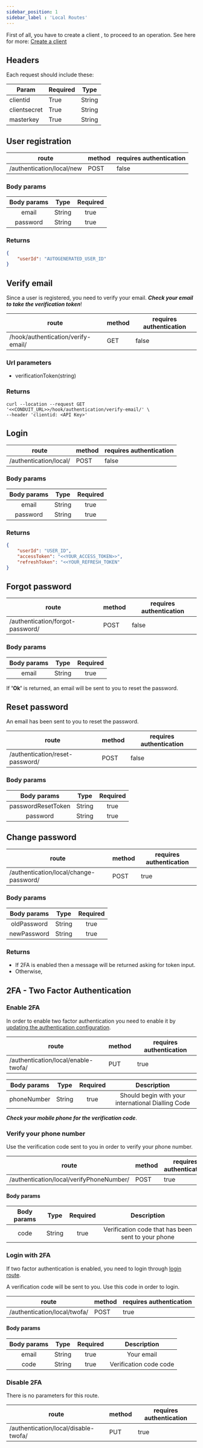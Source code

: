 ```yaml
---
sidebar_position: 1
sidebar_label : 'Local Routes'
---
```


First of all, you have to create a client , to proceed to an operation.
See here for more: [Create a client](../../core/security)

## Headers
Each request should include these:

| Param      | Required |       Type |
| ----------- | ----------- | ----------- |
| clientid      | True        |   String
| clientsecret   | True       |  String
| masterkey    |  True        | String



## User registration

| route             | method |       requires authentication |
| -----------       | -----------   | ----------- |
| /authentication/local/new      | POST       |  false

### Body params
| Body params | Type | Required
| :-----------------: | :----: | :---------------------: |
| email |  String   |      true   |
| password |  String   |      true   |

### Returns
```json
{
    "userId": "AUTOGENERATED_USER_ID"
}
```

## Verify email
Since  a user is registered, you need to verify your email. ***Check your email to take the verification token***!

| route             | method |       requires authentication |
| -----------       | -----------   | ----------- |
| /hook/authentication/verify-email/      | GET       |  false


### Url parameters
- verificationToken(string)

### Returns

```tsx
curl --location --request GET '<<CONDUIT_URL>>/hook/authentication/verify-email/' \
--header 'clientid: <API Key>'
```
## Login

| route             | method |       requires authentication |
| -----------       | -----------   | ----------- |
| /authentication/local/      | POST       |  false

### Body params
| Body params | Type | Required
| :-----------------: | :----: | :---------------------: |
| email |  String   |      true   |
| password |  String   |      true   |


### Returns
```json
{
    "userId": "USER_ID",
    "accessToken": "<<YOUR_ACCESS_TOKEN>>",
    "refreshToken": "<<YOUR_REFRESH_TOKEN"
}
```

## Forgot password

| route             | method |       requires authentication |
| -----------       | -----------   | ----------- |
| /authentication/forgot-password/      | POST       |  false

### Body params
| Body params | Type | Required
| :-----------------: | :----: | :---------------------: |
| email |  String   |      true   |



If **'Ok'** is returned, an email will be sent to you to reset the password.

## Reset password
 An email has been sent to you to reset the password.

| route             | method |       requires authentication |
| -----------       | -----------   | ----------- |
| /authentication/reset-password/      | POST       |  false

### Body params
| Body params | Type | Required
| :-----------------: | :----: | :---------------------: |
| passwordResetToken |  String   |      true   |
| password |  String   |      true   |


## Change password

| route             | method        |       requires authentication |
| -----------       | -----------   | ----------- |
| /authentication/local/change-password/      | POST       |  true

### Body params
| Body params | Type | Required
| :-----------------: | :----: | :---------------------: |
| oldPassword |  String   |      true   |
| newPassword |  String   |      true   |


### Returns
- If 2FA is enabled then a message will be returned asking for token input.
- Otherwise,

## 2FA - Two Factor Authentication

### Enable 2FA
In order to enable two factor authentication you need to enable it by  [updating the authentication configuration](./config).

| route             | method        |       requires authentication |
| -----------       | -----------   | ----------- |
| /authentication/local/enable-twofa/      | PUT       |  true

| Body params | Type | Required | Description
| :-----------------: | :----: | :---------------------: | :---------------------: |
| phoneNumber |  String   |      true   | Should begin with your international Dialling Code

***Check your mobile phone for the verification code***.

### Verify your phone number
Use the verification code sent to you in order to verify your phone number.

| route             | method        |       requires authentication |
| -----------       | -----------   | ----------- |
| /authentication/local/verifyPhoneNumber/      | POST       |  true

#### Body params
| Body params | Type | Required | Description
| :-----------------: | :----: | :---------------------: | :---------------------: |
| code |  String   |      true   | Verification code that has been sent to your phone


### Login with 2FA

If two factor authentication is enabled, you need to login through [login route](#login).

A verification code will be sent to you. Use this code in order to login.

| route             | method        |       requires authentication |
| -----------       | -----------   | ----------- |
| /authentication/local/twofa/      | POST       |  true

#### Body params
| Body params | Type | Required | Description
| :-----------------: | :----: | :---------------------: | :---------------------: |
| email |  String   |      true   | Your email
| code |  String   |      true   | Verification code code

### Disable 2FA
There is no parameters for this route.

| route             | method        |       requires authentication |
| -----------       | -----------   | ----------- |
| /authentication/local/disable-twofa/      | PUT       |  true